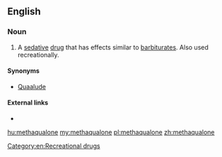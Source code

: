 ==English==

===Noun===
{{en-noun|-}}

# {{context|pharmaceutical drug}} A [[sedative]] [[drug]] that has effects similar to [[barbiturate]]s. Also used recreationally.

====Synonyms====
* [[Quaalude]]

====External links====
* {{pedialite}}

[[Category:en:Recreational drugs]]

[[hu:methaqualone]]
[[my:methaqualone]]
[[pl:methaqualone]]
[[zh:methaqualone]]